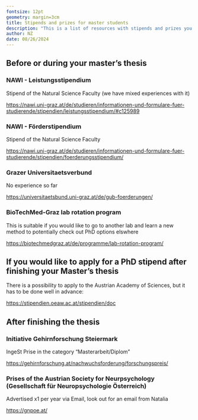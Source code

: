 ```yaml
---
fontsize: 12pt
geometry: margin=3cm
title: Stipends and prizes for master students
description: "This is a list of resources with stipends and prizes you can apply for"
author: NZ
date: 08/26/2024
---
```


## Before or during your master's thesis

### NAWI - Leistungsstipendium

Stipend of the Natural Science Faculty (we have mixed experiences with it)

<https://nawi.uni-graz.at/de/studieren/informationen-und-formulare-fuer-studierende/stipendien/leistungsstipendium/#c125989>

### NAWI - Förderstipendium

Stipend of the Natural Science Faculty

<https://nawi.uni-graz.at/de/studieren/informationen-und-formulare-fuer-studierende/stipendien/foerderungsstipendium/>

### Grazer Universitaetsverbund

No experience so far

<https://universitaetsbund.uni-graz.at/de/gub-foerderungen/>

### BioTechMed-Graz lab rotation program

This is suitable if you would like to go to another lab and learn a new method to potentially check out PhD options elswhere

<https://biotechmedgraz.at/de/programme/lab-rotation-program/>

## If you would like to apply for a PhD stipend after finishing your Master's thesis

There is a possibility to apply to the Austrian Academy of Sciences, but it has to be done well in advance:

<https://stipendien.oeaw.ac.at/stipendien/doc>

## After finishing the thesis

### Initiative Gehirnforschung Steiermark

IngeSt Prise in the category "Masterarbeit/Diplom"

<https://gehirnforschung.at/nachwuchsforderung/forschungspreis/>

### Prises of the Austrian Society for Neurpsychology (Gesellschaft für Neuropsychologie Österreich)

Advertised x1 per year via Email, look out for an email from Natalia

<https://gnpoe.at/>
